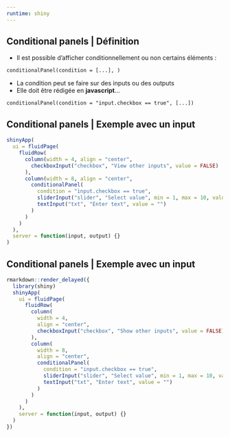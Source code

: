 ```yaml
---
runtime: shiny
---
```


## Conditional panels | Définition

- Il est possible d'afficher conditionnellement ou non certains éléments :  

```
conditionalPanel(condition = [...], )
```

- La condition peut se faire sur des inputs ou des outputs
- Elle doit être rédigée en __javascript__...

```
conditionalPanel(condition = "input.checkbox == true", [...])
```

## Conditional panels | Exemple avec un input

```r
shinyApp(
  ui = fluidPage(
    fluidRow(
      column(width = 4, align = "center",
        checkboxInput("checkbox", "View other inputs", value = FALSE)
      ),
      column(width = 8, align = "center",
        conditionalPanel(
          condition = "input.checkbox == true", 
          sliderInput("slider", "Select value", min = 1, max = 10, value = 5),
          textInput("txt", "Enter text", value = "")
        )
      )
    )
  ),
  server = function(input, output) {}
)
```

## Conditional panels | Exemple avec un input

```r
rmarkdown::render_delayed({
  library(shiny)
  shinyApp(
    ui = fluidPage(
      fluidRow(
        column(
          width = 4,
          align = "center",
          checkboxInput("checkbox", "Show other inputs", value = FALSE)
        ),
        column(
          width = 8,
          align = "center",
          conditionalPanel(
            condition = "input.checkbox == true", 
            sliderInput("slider", "Select value", min = 1, max = 10, value = 5),
            textInput("txt", "Enter text", value = "")
          )
        )
      )
    ),
    server = function(input, output) {}
  )
})
```

